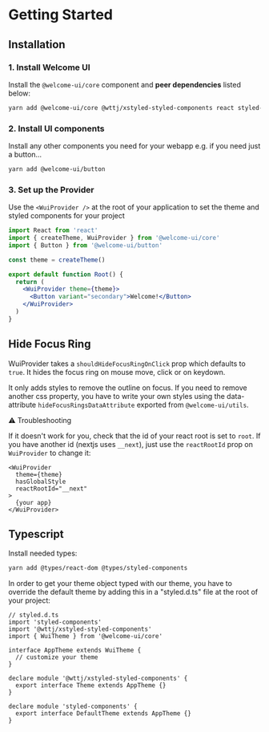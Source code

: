 # Getting Started

## Installation

### 1. Install Welcome UI

Install the `@welcome-ui/core` component and **peer dependencies** listed below:

```bash
yarn add @welcome-ui/core @wttj/xstyled-styled-components react styled-components
```

### 2. Install UI components

Install any other components you need for your webapp e.g. if you need just a button…

```bash
yarn add @welcome-ui/button
```

### 3. Set up the Provider

Use the `<WuiProvider />` at the root of your application to set the theme and styled components for your project

```jsx live=false
import React from 'react'
import { createTheme, WuiProvider } from '@welcome-ui/core'
import { Button } from '@welcome-ui/button'

const theme = createTheme()

export default function Root() {
  return (
    <WuiProvider theme={theme}>
      <Button variant="secondary">Welcome!</Button>
    </WuiProvider>
  )
}
```

<!-- todo ### WuiProvider Props

<props
  propTypes={{
    children: {
      description: '',
      required: true,
      type: { name: 'node' },
    },
    hasGlobalStyle: {
      defaultValue: { value: 'true', computed: false },
      description: 'Will inject our global style with normalize and fonts',
      required: false,
      type: { name: 'bool' },
    },
    reactRootId: {
      defaultValue: { value: 'root' },
      description: 'Id of your react root',
      required: false,
      type: { name: 'string' },
    },
    shouldHideFocusRingOnClick: {
      defaultValue: { value: 'true', computed: false },
      description:
        'It hides the focus ring on mouse move, click or on keydown. (explanation below)',
      required: false,
      type: { name: 'bool' },
    },
    theme: {
      description: 'Your custom theme from createTheme()',
      required: true,
      type: { name: 'object' },
    },
    useReset: {
      defaultValue: { value: 'false', computed: false },
      description:
        'Will inject our global style with https://meyerweb.com/eric/tools/css/reset/ reset.',
      required: false,
      type: { name: 'bool' },
    },
  }}
/>
-->

## Hide Focus Ring

WuiProvider takes a `shouldHideFocusRingOnClick` prop which defaults to `true`. It hides the focus ring on mouse move, click or on keydown.

It only adds styles to remove the outline on focus. If you need to remove another css property, you have to write your own styles using the data-attribute `hideFocusRingsDataAttribute` exported from `@welcome-ui/utils`.

⚠️ Troubleshooting

If it doesn't work for you, check that the id of your react root is set to `root`. If you have another id (nextjs uses `__next`), just use the `reactRootId` prop on `WuiProvider` to change it:

```
<WuiProvider
  theme={theme}
  hasGlobalStyle
  reactRootId="__next"
>
  {your app}
</WuiProvider>
```

## Typescript

Install needed types:

```bash
yarn add @types/react-dom @types/styled-components
```

In order to get your theme object typed with our theme, you have to override the default theme by adding this in a "styled.d.ts" file at the root of your project:

```
// styled.d.ts
import 'styled-components'
import '@wttj/xstyled-styled-components'
import { WuiTheme } from '@welcome-ui/core'

interface AppTheme extends WuiTheme {
  // customize your theme
}

declare module '@wttj/xstyled-styled-components' {
  export interface Theme extends AppTheme {}
}

declare module 'styled-components' {
  export interface DefaultTheme extends AppTheme {}
}
```

<pagination />
